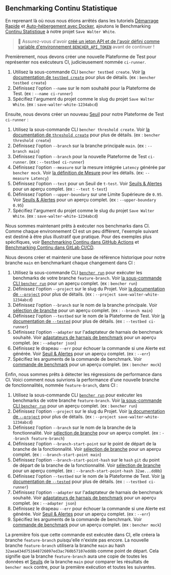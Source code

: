 
## Benchmarking Continu Statistique

En reprenant là où nous nous étions arrêtés dans les tutoriels 
[Démarrage Rapide][quick start] et [Auto-hébergement avec Docker][docker self-hosted],
ajoutons le Benchmarking [Continu Statistique][continuous benchmarking] à notre projet `Save Walter White`.

> 🐰 Assurez-vous d'avoir
> [créé un jeton API et de l'avoir défini comme variable d'environnement `BENCHER_API_TOKEN`][create an api token]
> avant de continuer !

Premièrement, nous devons créer une nouvelle Plateforme de Test pour représenter nos exécuteurs CI, judicieusement nommée `ci-runner`.

<TestbedCreate />

1. Utilisez la sous-commande CLI `bencher testbed create`.
   Voir [la documentation de `testbed create`][testbed create] pour plus de détails.
   (ex : `bencher testbed create`)
2. Définissez l'option `--name` sur le nom souhaité pour la Plateforme de Test.
   (ex : `--name ci-runner`)
3. Spécifiez l'argument du projet comme le slug du projet `Save Walter White`.
   (ex : `save-walter-white-1234abcd`)

Ensuite, nous devons créer un nouveau [Seuil][thresholds] pour notre Plateforme de Test `ci-runner` :

<ThresholdCreateStatistical />

1. Utilisez la sous-commande CLI `bencher threshold create`.
   Voir [la documentation de `threshold create`][threshold create] pour plus de détails.
   (ex : `bencher threshold create`)
2. Définissez l'option `--branch` sur la branche principale `main`.
   (ex : `--branch main`)
3. Définissez l'option `--branch` pour la nouvelle Plateforme de Test `ci-runner`.
   (ex : `--testbed ci-runner`)
4. Définissez l'option `--measure` sur la mesure intégrée `Latency` générée par `bencher mock`.
   Voir [la définition de Mesure][measure] pour les détails.
   (ex: `--measure Latency`)
5. Définissez l'option `--test` pour un Seuil de `t-test`.
   Voir [Seuils & Alertes][t-test] pour un aperçu complet.
   (ex : `--test t-test`)
6. Définissez l'option `--upper-boundary` sur une Limite Supérieure de `0.95`.
   Voir [Seuils & Alertes][t-test upper boundary] pour un aperçu complet.
   (ex : `--upper-boundary 0.95`)
7. Spécifiez l'argument du projet comme le slug du projet `Save Walter White`.
   (ex : `save-walter-white-1234abcd`)

Nous sommes maintenant prêts à exécuter nos benchmarks dans CI.
Comme chaque environnement CI est un peu différent, 
l'exemple suivant est destiné à être plus illustratif que pratique.
Pour des exemples plus spécifiques, voir [Benchmarking Continu dans GitHub Actions][github actions]
et [Benchmarking Continu dans GitLab CI/CD][gitlab ci/cd].

Nous devons créer et maintenir une base de référence historique pour notre branche `main` en benchmarkant chaque changement dans CI :

<RunMainStatistical />

1. Utilisez la sous-commande CLI <code><a href="/fr/docs/explanation/bencher-run/">bencher run</a></code>
   pour exécuter les benchmarks de votre branche `feature-branch`.
   Voir [la sous-commande CLI `bencher run`][bencher run] pour un aperçu complet.
   (ex : `bencher run`)
2. Définissez l'option `--project` sur le slug du Projet.
   Voir [la documentation de `--project`][project option] pour plus de détails.
   (ex : `--project save-walter-white-1234abcd`)
3. Définissez l'option `--branch` sur le nom de la branche principale.
   Voir [sélection de branche][branch selection branch] pour un aperçu complet.
   (ex : `--branch main`)
4. Définissez l'option `--testbed` sur le nom de la Plateforme de Test.
   Voir [la documentation de `--tested`][testbed option] pour plus de détails.
   (ex : `--testbed ci-runner`)
5. Définissez l'option `--adapter` sur l'adaptateur de harnais de benchmark souhaité.
   Voir [adaptateurs de harnais de benchmark][adapters] pour un aperçu complet.
   (ex : `--adapter json`)
6. Définissez le drapeau `--err` pour échouer la commande si une Alerte est générée.
   Voir [Seuil & Alertes][alerts] pour un aperçu complet.
   (ex : `--err`)
7. Spécifiez les arguments de la commande de benchmark.
   Voir [commande de benchmark][command argument] pour un aperçu complet.
   (ex : `bencher mock`)

Enfin, nous sommes prêts à détecter les régressions de performance dans CI.
Voici comment nous suivrions la performance d'une nouvelle branche de fonctionnalités, nommée `feature-branch`, dans CI :

<RunFeatureStatistical />

1. Utilisez la sous-commande CLI <code><a href="/fr/docs/explanation/bencher-run/">bencher run</a></code>
   pour exécuter les benchmarks de votre branche `feature-branch`.
   Voir [la sous-commande CLI `bencher run`][bencher run] pour un aperçu complet.
   (ex : `bencher run`)
2. Définissez l'option `--project` sur le slug du Projet.
   Voir [la documentation de `--project`][project option] pour plus de détails.
   (ex : `--project save-walter-white-1234abcd`)
3. Définissez l'option `--branch` sur le nom de la branche de la fonctionnalité.
   Voir [sélection de branche][branch selection branch] pour un aperçu complet.
   (ex : `--branch feature-branch`)
4. Définissez l'option `--branch-start-point` sur le point de départ de la branche de la fonctionnalité.
   Voir [sélection de branche][branch selection start point] pour un aperçu complet.
   (ex : `--branch-start-point main`)
5. Définissez l'option `--branch-start-point-hash` sur le `hash` `git` du point de départ de la branche de la fonctionnalité.
   Voir [sélection de branche][branch selection start point hash] pour un aperçu complet.
   (ex : `--branch-start-point-hash 32ae...dd8b`)
6. Définissez l'option `--testbed` sur le nom de la Plateforme de Test.
   Voir [la documentation de `--tested`][testbed option] pour plus de détails.
   (ex : `--testbed ci-runner`)
7. Définissez l'option `--adapter` sur l'adaptateur de harnais de benchmark souhaité.
   Voir [adaptateurs de harnais de benchmark][adapters] pour un aperçu complet.
   (ex : `--adapter json`)
8. Définissez le drapeau `--err` pour échouer la commande si une Alerte est générée.
   Voir [Seuil & Alertes][alerts] pour un aperçu complet.
   (ex : `--err`)
9. Spécifiez les arguments de la commande de benchmark.
   Voir [commande de benchmark][command argument] pour un aperçu complet.
   (ex : `bencher mock`)

La première fois que cette commande est exécutée dans CI,
elle créera la branche `feature-branch` puisqu'elle n'existe pas encore.
La nouvelle branche `feature-branch` utilisera la branche `main`
au hash `32aea434d751648726097ed3ac760b57107edd8b` comme point de départ.
Cela signifie que la branche `feature-branch` aura une copie de toutes les données et [Seuils][thresholds]
de la branche `main` pour comparer les résultats de `bencher mock` contre,
pour la première exécution et toutes les suivantes.

[quick start]: /fr/docs/tutorial/quick-start/
[docker self-hosted]: /fr/docs/tutorial/docker/
[continuous benchmarking]: /fr/docs/explanation/continuous-benchmarking/
[create an api token]: /fr/docs/tutorial/quick-start/#create-an-api-token
[testbed create]: /fr/docs/api/projects/testbeds/#post-v0projectsprojecttestbeds
[thresholds]: /fr/docs/explanation/thresholds/
[threshold create]: /fr/docs/api/projects/thresholds/#post-v0projectsprojectthresholds
[measure]: /fr/docs/explanation/benchmarking/#measures
[t-test]: /fr/docs/explanation/thresholds/#t-test-thresholds
[t-test upper boundary]: /fr/docs/explanation/thresholds/#t-test-threshold-upper-boundary
[github actions]: /fr/docs/how-to/github-actions/
[gitlab ci/cd]: /fr/docs/how-to/gitlab-ci-cd/
[bencher run]: /fr/docs/explanation/bencher-run/
[project option]: /fr/docs/explanation/bencher-run/#--project-project
[branch selection branch]: /fr/docs/explanation/branch-selection/#--branch-branch
[testbed option]: /fr/docs/explanation/bencher-run/#--testbed-testbed
[adapters]: /fr/docs/explanation/adapters/
[alerts]: /fr/docs/explanation/thresholds/#alerts
[command argument]: /fr/docs/explanation/bencher-run/#benchmark-command
[branch selection start point]: /fr/docs/explanation/branch-selection/#--branch-start-point-branch
[branch selection start point hash]: /fr/docs/explanation/branch-selection/#--branch-start-point-hash-hash